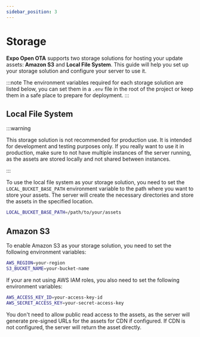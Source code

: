 ```yaml
---
sidebar_position: 3
---
```


# Storage

**Expo Open OTA** supports two storage solutions for hosting your update assets: **Amazon S3** and **Local File System**. This guide will help you set up your storage solution and configure your server to use it.

:::note
The environment variables required for each storage solution are listed below, you can set them in a `.env` file in the root of the project or keep them in a safe place to prepare for deployment.
:::

## Local File System

:::warning

This storage solution is not recommended for production use. It is intended for development and testing purposes only.
If you really want to use it in production, make sure to not have multiple instances of the server running, as the assets are stored locally and not shared between instances.

:::

To use the local file system as your storage solution, you need to set the `LOCAL_BUCKET_BASE_PATH` environment variable to the path where you want to store your assets. The server will create the necessary directories and store the assets in the specified location.

```bash
LOCAL_BUCKET_BASE_PATH=/path/to/your/assets
```

## Amazon S3

To enable Amazon S3 as your storage solution, you need to set the following environment variables:
```bash
AWS_REGION=your-region
S3_BUCKET_NAME=your-bucket-name
```
If your are not using AWS IAM roles, you also need to set the following environment variables:
```bash
AWS_ACCESS_KEY_ID=your-access-key-id
AWS_SECRET_ACCESS_KEY=your-secret-access-key
```


You don't need to allow public read access to the assets, as the server will generate pre-signed URLs for the assets for CDN if configured.
If CDN is not configured, the server will return the asset directly.



